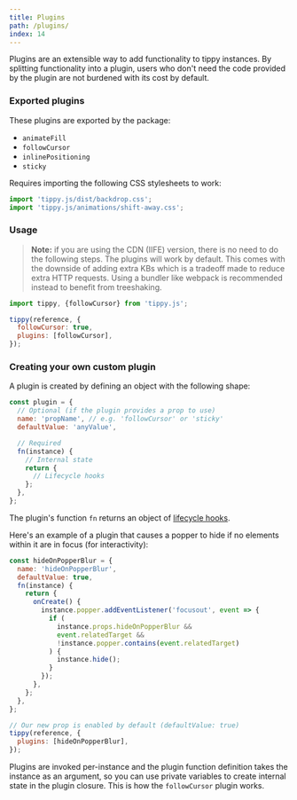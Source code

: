 ```yaml
---
title: Plugins
path: /plugins/
index: 14
---
```


Plugins are an extensible way to add functionality to tippy instances. By
splitting functionality into a plugin, users who don't need the code provided by
the plugin are not burdened with its cost by default.

### Exported plugins

These plugins are exported by the package:

- `animateFill` <Emoji emoji="🖌️" />
- `followCursor`
- `inlinePositioning`
- `sticky`

<Emoji emoji="🖌️" /> Requires importing the following CSS stylesheets to work:

```js
import 'tippy.js/dist/backdrop.css';
import 'tippy.js/animations/shift-away.css';
```

### Usage

> **Note:** if you are using the CDN (IIFE) version, there is no need to do the
> following steps. The plugins will work by default. This comes with the
> downside of adding extra KBs which is a tradeoff made to reduce extra HTTP
> requests. Using a bundler like webpack is recommended instead to benefit from
> treeshaking.

```js
import tippy, {followCursor} from 'tippy.js';

tippy(reference, {
  followCursor: true,
  plugins: [followCursor],
});
```

### Creating your own custom plugin

A plugin is created by defining an object with the following shape:

```js
const plugin = {
  // Optional (if the plugin provides a prop to use)
  name: 'propName', // e.g. 'followCursor' or 'sticky'
  defaultValue: 'anyValue',

  // Required
  fn(instance) {
    // Internal state
    return {
      // Lifecycle hooks
    };
  },
};
```

The plugin's function `fn` returns an object of
[lifecycle hooks](/lifecycle-hooks/).

Here's an example of a plugin that causes a popper to hide if no elements within
it are in focus (for interactivity):

```js
const hideOnPopperBlur = {
  name: 'hideOnPopperBlur',
  defaultValue: true,
  fn(instance) {
    return {
      onCreate() {
        instance.popper.addEventListener('focusout', event => {
          if (
            instance.props.hideOnPopperBlur &&
            event.relatedTarget &&
            !instance.popper.contains(event.relatedTarget)
          ) {
            instance.hide();
          }
        });
      },
    };
  },
};

// Our new prop is enabled by default (defaultValue: true)
tippy(reference, {
  plugins: [hideOnPopperBlur],
});
```

Plugins are invoked per-instance and the plugin function definition takes the
instance as an argument, so you can use private variables to create internal
state in the plugin closure. This is how the `followCursor` plugin works.
